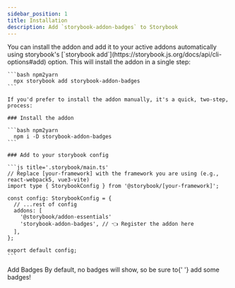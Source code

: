 ```yaml
---
sidebar_position: 1
title: Installation
description: Add `storybook-addon-badges` to Storybook
---
```



<Tabs>
  <TabItem default label='Automatic Installation' value='auto' >
    You can install the addon and add it to your active addons automatically using storybook's [`storybook add`](https://storybook.js.org/docs/api/cli-options#add) option. This will install the addon in a single step:

    ```bash npm2yarn
      npx storybook add storybook-addon-badges
    ```

  </TabItem>
  <TabItem label='Manual Installation' value='manual' >
        
    If you'd prefer to install the addon manually, it's a quick, two-step, process:

    ### Install the addon

    ```bash npm2yarn
      npm i -D storybook-addon-badges
    ```

    ### Add to your storybook config

    ```js title='.storybook/main.ts'
    // Replace [your-framework] with the framework you are using (e.g., react-webpack5, vue3-vite)
    import type { StorybookConfig } from '@storybook/[your-framework]';

    const config: StorybookConfig = {
      // ...rest of config
      addons: [
        '@storybook/addon-essentials'
        'storybook-addon-badges', // 👈 Register the addon here
      ],
    };

    export default config;
    ```

  </TabItem>
</Tabs>

<Admonition type='info'>
  Add Badges By default, no badges will show, so be sure to{' '}
  <Link to='/getting-started/add-badges'>add some badges</Link>!
</Admonition>
